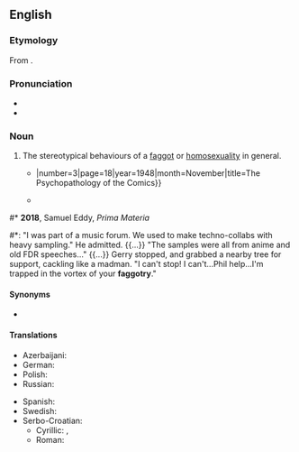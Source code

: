 ==English==

===Etymology===
From {{suffix|en|faggot|ry}}.

===Pronunciation===
* {{IPA|en|/ˈfæɡətɹi/}}
* {{audio|en|En-au-faggotry.ogg|Audio (AU)}}

===Noun===
{{en-noun|~}}

# {{lb|en|offensive|pejorative|slang}} The stereotypical behaviours of a [[faggot]] {{gloss|male homosexual}} or [[homosexuality]] in general.
#* {{quote-journal|en|journal={{w|Neurotica (magazine)|Neurotica}}|author={{w|Gershon Legman|G[ershon] Legman}}|passage=The exploitation of brutality and terror is blatantly apparent. The homosexual element lies somewhat deeper. It is not —  at least, not importantly — in the obvious '''faggotry''' of men kissing one another and saying 'I love you,' {{...}}|number=3|page=18|year=1948|month=November|title=The Psychopathology of the Comics}}
#* {{quote-journal|en|passage=Never­theless we have also observed that rebellion ignored soon falls flat, and most of these "social rebels" see the folly of their '''faggotry''' in time.|month=December|year=1962|journal={{w|Mattachine Review}}|publisher=Mattachine Society|volume=VIII|number=11 [misprint for 12]|page=35|column=1|pageurl=https://digitalassets.lib.berkeley.edu/sfbagals/Mattachine_Review/1962_Mattachine_Vol08_No12_Dec.pdf#page=21|title=Can We Change Our Swishy Brothers?|author=Richard Mayer|location=Los Angeles|issn=0465-3874}}

#* '''2018''', Samuel Eddy, ''Prima Materia''
#*: "I was part of a music forum. We used to make techno-collabs with heavy sampling." He admitted. {{...}} "The samples were all from anime and old FDR speeches..." {{...}} Gerry stopped, and grabbed a nearby tree for support, cackling like a madman. "I can't stop! I can't...Phil help...I'm trapped in the vortex of your '''faggotry'''."

====Synonyms====
* {{l|en|gayness}}

====Translations====
{{trans-top|stereotypical behaviours of a faggot}}
* Azerbaijani: {{t|az|götvərənlik}}
* German: {{t|de|Geschwuchtel|n}}
* Polish: {{t+|pl|pedalstwo|n}}
* Russian: {{t+|ru|пидорство|n}}
{{trans-mid}}
* Spanish: {{t|es|mariconería|f}}
* Swedish: {{t+|sv|bögeri|n}}
* Serbo-Croatian:
** Cyrillic: {{t|sh|пе́дерство|n}}, {{t|sh|педерлук|m}}
** Roman: {{t+|sh|pederstvo|n}} {{t|sh|pederluk|m}}
{{trans-bottom}}